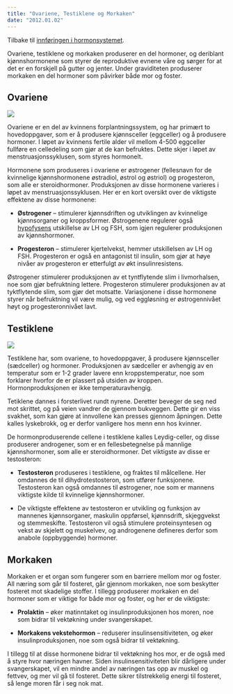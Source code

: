 ```yaml
---
title: "Ovariene, Testiklene og Morkaken"
date: "2012.01.02"
---
```


Tilbake til [innføringen i hormonsystemet](../../hormonsystemet.qmd "En innføring i hormonsystemet").

Ovariene, testiklene og morkaken produserer en del hormoner, og deriblant kjønnshormonene som styrer de reproduktive evnene våre og sørger for at det er en forskjell på gutter og jenter. Under graviditeten produserer morkaken en del hormoner som påvirker både mor og foster.

## Ovariene

![](images/clipboard-3412821288.png)

Ovariene er en del av kvinnens forplantningssystem, og har primært to hovedoppgaver, som er å produsere kjønnsceller (eggceller) og å produsere hormoner. I løpet av kvinnens fertile alder vil mellom 4-500 eggceller fullføre en celledeling som gjør at de kan befruktes. Dette skjer i løpet av menstruasjonssyklusen, som styres hormonelt.

Hormonene som produseres i ovariene er østrogener (fellesnavn for de kvinnelige kjønnshormonene østradiol, østrol og østriol) og progesteron, som alle er steroidhormoner. Produksjonen av disse hormonene varieres i løpet av menstruasjonssyklusen. Her er en kort oversikt over de viktigste effektene av disse hormonene:

-   **Østrogener** – stimulerer kjønnsdriften og utviklingen av kvinnelige kjønnsorganer og kroppsformer. Østrogenene regulerer også [hypofysens](brokenlink/hypotalamus-hypofysen-og-binyrene/ "Hypotalamus, hypofysen og binyrene") utskillelse av LH og FSH, som igjen regulerer produksjonen av kjønnshormoner.

-   **Progesteron** – stimulerer kjertelvekst, hemmer utskillelsen av LH og FSH. Progesteron er også en antagonist til insulin, som gjør at høye nivåer av progesteron er etterfulgt av økt insulinresistens.

Østrogener stimulerer produksjonen av et tyntflytende slim i livmorhalsen, noe som gjør befruktning lettere. Progesteron stimulerer produksjonen av at tyktflytende slim, som gjør det motsatte. Variasjonene i disse hormonene styrer når befruktning vil være mulig, og ved eggløsning er østrogennivået høyt og progesteronnivået lavt.

## Testiklene

![](images/clipboard-889618729.png)

Testiklene har, som ovariene, to hovedoppgaver, å produsere kjønnsceller (sædceller) og hormoner. Produksjonen av sædceller er avhengig av en temperatur som er 1-2 grader lavere enn kroppstemperatur, noe som forklarer hvorfor de er plassert på utsiden av kroppen. Hormonproduksjonen er ikke temperaturavhengig.

Tetiklene dannes i forsterlivet rundt nyrene. Deretter beveger de seg ned mot skrittet, og på veien vandrer de gjennom bukveggen. Dette gir en viss svakhet, som kan gjøre at innvollene kan presses gjennom åpningen. Dette kalles lyskebrokk, og er derfor vanligere hos menn enn hos kvinner.

De hormonproduserende cellene i testiklene kalles Leydig-celler, og disse produserer androgener, som er en fellesbetegnelse på mannlige kjønnshormoner, som alle er steroidhormoner. Det viktigste av disse er testosteron:

-   **Testosteron** produseres i testiklene, og fraktes til målcellene. Her omdannes de til dihydrotestosteron, som utfører funksjonene. Testosteron kan også omdannes til østrogener, noe som er mannens viktigste kilde til kvinnelige kjønnshormoner.

-   De viktigste effektene av testosteron er utvikling og funksjon av mannenes kjønnsorganer, maskulin oppførsel, kjønnsdrift, skjeggvekst og stemmeskifte. Testosteron vil også stimulere proteinsyntesen og vekst av skjelett og muskelvev, og androgenene defineres derfor som anabole (oppbyggende) hormoner.

## Morkaken

Morkaken er et organ som fungerer som en barriere mellom mor og foster. All næring som går til fosteret, går gjennom morkaken, noe som beskytter fosteret mot skadelige stoffer. I tillegg produserer morkaken en del hormoner som er viktige for både mor og foster, og her er de viktigste:

-   **Prolaktin** – øker matinntaket og insulinproduksjonen hos moren, noe som bidrar til vektøkning under svangerskapet.

-   **Morkakens vekstehormon** – reduserer insulinsensitiviteten, og øker insulinproduksjonen, noe som også bidrar til vektøkning.

I tillegg til at disse hormonene bidrar til vektøkning hos mor, er de også med å styre hvor næringen havner. Siden insulinsensitiviteten blir dårligere under svangerskapet, vil en mindre andel av næringen tas opp av muskel og fettvev, og mer vil gå til fosteret. Dette sikrer tilstrekkelig energi til fosteret, så lenge moren får i seg nok mat.
